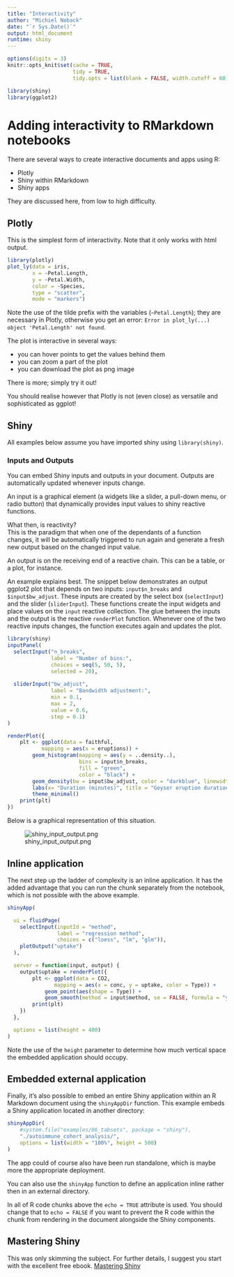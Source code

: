 ```yaml
---
title: "Interactivity"
author: "Michiel Noback"
date: "`r Sys.Date()`"
output: html_document
runtime: shiny
---
```


```r
options(digits = 3)
knitr::opts_knit$set(cache = TRUE,
                     tidy = TRUE,
                     tidy.opts = list(blank = FALSE, width.cutoff = 60))

library(shiny)
library(ggplot2)
```

# Adding interactivity to RMarkdown notebooks

There are several ways to create interactive documents and apps using R:

- Plotly
- Shiny within RMarkdown
- Shiny apps

They are discussed here, from low to high difficulty.

## Plotly

This is the simplest form of interactivity. Note that it only works with html output.

```r
library(plotly)
plot_ly(data = iris, 
        x = ~Petal.Length, 
        y = ~Petal.Width, 
        color = ~Species, 
        type = "scatter", 
        mode = "markers")
```

Note the use of the tilde prefix with the variables (`~Petal.Length`); they are necessary in Plotly, otherwise you get an error: `Error in plot_ly(...) object 'Petal.Length' not found`.  

The plot is interactive in several ways:

- you can hover points to get the values behind them
- you can zoom a part of the plot
- you can download the plot as png image

There is more; simply try it out!  

You should realise however that Plotly is not (even close) as versatile and sophisticated as ggplot!

## Shiny

All examples below assume you have imported shiny using `library(shiny)`.

### Inputs and Outputs

You can embed Shiny inputs and outputs in your document. Outputs are automatically updated whenever inputs change. 

An input is a graphical element (a widgets like a slider, a pull-down menu, or radio button) that dynamically provides input values to shiny reactive functions.  

What then, is reactivity?  
This is the paradigm that when one of the dependants of a function changes, it will be automatically triggered to run again and generate a fresh new output based on the changed input value.  

An output is on the receiving end of a reactive chain. This can be a table, or a plot, for instance.

An example explains best. The snippet below demonstrates an output ggplot2 plot that depends on two inputs: `input$n_breaks` and `$input$bw_adjust`. These inputs are created by the select box (`selectInput`) and the slider (`sliderInput`). These functions create the input widgets and place values on the `input` reactive collection. The glue between the inputs and the output is the reactive `renderPlot` function. Whenever one of the two reactive inputs changes, the function executes again and updates the plot.

```r
library(shiny)
inputPanel(
  selectInput("n_breaks", 
              label = "Number of bins:",
              choices = seq(5, 50, 5), 
              selected = 20),
  
  sliderInput("bw_adjust", 
              label = "Bandwidth adjustment:",
              min = 0.1, 
              max = 2, 
              value = 0.6, 
              step = 0.1)
)

renderPlot({
    plt <- ggplot(data = faithful,
           mapping = aes(x = eruptions)) +
        geom_histogram(mapping = aes(y = ..density..), 
                       bins = input$n_breaks,
                       fill = "green",
                       color = "black") +
        geom_density(bw = input$bw_adjust, color = "darkblue", linewidth = 1.5) +
        labs(x= "Duration (minutes)", title = "Geyser eruption duration") +
        theme_minimal()
    print(plt)
})
```

Below is a graphical representation of this situation.

![shiny_input_output.png](figures/shiny_input_output.png)

## Inline application  

The next step up the ladder of complexity is an inline application.
It has the added advantage that you can run the chunk separately from the notebook, which is not possible with the above example.

```r
shinyApp(

  ui = fluidPage(
    selectInput(inputId = "method",
                label = "regression method",
                choices = c("loess", "lm", "glm")),
    plotOutput("uptake")
  ),

  server = function(input, output) {
    output$uptake = renderPlot({
        plt <- ggplot(data = CO2,
               mapping = aes(x = conc, y = uptake, color = Type)) +
            geom_point(aes(shape = Type)) + 
            geom_smooth(method = input$method, se = FALSE, formula = "y ~ x")
        print(plt)
    })
  },

  options = list(height = 400)
)
```

Note the use of the `height` parameter to determine how much vertical space the embedded application should occupy.

## Embedded external application

Finally, it's also possible to embed an entire Shiny application within an R Markdown document using the `shinyAppDir` function. This example embeds a Shiny application located in another directory:

```r
shinyAppDir(
    #system.file("examples/06_tabsets", package = "shiny"),
    "./autoimmune_cohort_analysis/",
    options = list(width = "100%", height = 500)
)
```

The app could of course also have been run standalone, which is maybe more the appropriate deployment.

You can also use the `shinyApp` function to define an application inline rather then in an external directory.

In all of R code chunks above the `echo = TRUE` attribute is used. You should change that to 
`echo = FALSE` if you want to prevent the R code within the chunk from rendering in the 
document alongside the Shiny components.


## Mastering Shiny 

This was only skimming the subject. For further details, I suggest you start with the excellent free ebook.
[Mastering Shiny](https://mastering-shiny.org/)






